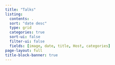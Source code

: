 ```yaml
---
title: "Talks"
listing:
  contents: .
  sort: "date desc"
  type: grid
  categories: true
  sort-ui: false
  filter-ui: false
  fields: [image, date, title, Host, categories]
page-layout: full
title-block-banner: true
---
```



